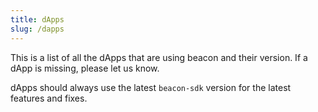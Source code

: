 ```yaml
---
title: dApps
slug: /dapps
---
```



This is a list of all the dApps that are using beacon and their version. If a dApp is missing, please let us know.

dApps should always use the latest `beacon-sdk` version for the latest features and fixes.

<DAppTable />
